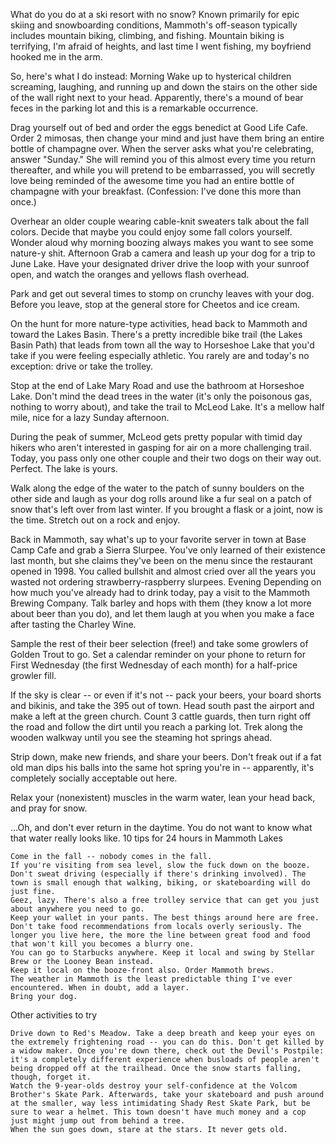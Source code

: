 What do you do at a ski resort with no snow?
Known primarily for epic skiing and snowboarding conditions, Mammoth's off-season typically includes mountain biking, climbing, and fishing. Mountain biking is terrifying, I'm afraid of heights, and last time I went fishing, my boyfriend hooked me in the arm.

So, here's what I do instead:
Morning
Wake up to hysterical children screaming, laughing, and running up and down the stairs on the other side of the wall right next to your head. Apparently, there's a mound of bear feces in the parking lot and this is a remarkable occurrence.

Drag yourself out of bed and order the eggs benedict at Good Life Cafe. Order 2 mimosas, then change your mind and just have them bring an entire bottle of champagne over. When the server asks what you're celebrating, answer "Sunday." She will remind you of this almost every time you return thereafter, and while you will pretend to be embarrassed, you will secretly love being reminded of the awesome time you had an entire bottle of champagne with your breakfast. (Confession: I've done this more than once.)

Overhear an older couple wearing cable-knit sweaters talk about the fall colors. Decide that maybe you could enjoy some fall colors yourself. Wonder aloud why morning boozing always makes you want to see some nature-y shit.
Afternoon
Grab a camera and leash up your dog for a trip to June Lake. Have your designated driver drive the loop with your sunroof open, and watch the oranges and yellows flash overhead.

Park and get out several times to stomp on crunchy leaves with your dog. Before you leave, stop at the general store for Cheetos and ice cream.

On the hunt for more nature-type activities, head back to Mammoth and toward the Lakes Basin. There's a pretty incredible bike trail (the Lakes Basin Path) that leads from town all the way to Horseshoe Lake that you'd take if you were feeling especially athletic. You rarely are and today's no exception: drive or take the trolley.

Stop at the end of Lake Mary Road and use the bathroom at Horseshoe Lake. Don't mind the dead trees in the water (it's only the poisonous gas, nothing to worry about), and take the trail to McLeod Lake. It's a mellow half mile, nice for a lazy Sunday afternoon.

During the peak of summer, McLeod gets pretty popular with timid day hikers who aren't interested in gasping for air on a more challenging trail. Today, you pass only one other couple and their two dogs on their way out. Perfect. The lake is yours.

Walk along the edge of the water to the patch of sunny boulders on the other side and laugh as your dog rolls around like a fur seal on a patch of snow that's left over from last winter. If you brought a flask or a joint, now is the time. Stretch out on a rock and enjoy.

Back in Mammoth, say what's up to your favorite server in town at Base Camp Cafe and grab a Sierra Slurpee. You've only learned of their existence last month, but she claims they've been on the menu since the restaurant opened in 1998. You called bullshit and almost cried over all the years you wasted not ordering strawberry-raspberry slurpees.
Evening
Depending on how much you've already had to drink today, pay a visit to the Mammoth Brewing Company. Talk barley and hops with them (they know a lot more about beer than you do), and let them laugh at you when you make a face after tasting the Charley Wine.

Sample the rest of their beer selection (free!) and take some growlers of Golden Trout to go. Set a calendar reminder on your phone to return for First Wednesday (the first Wednesday of each month) for a half-price growler fill.

If the sky is clear -- or even if it's not -- pack your beers, your board shorts and bikinis, and take the 395 out of town. Head south past the airport and make a left at the green church. Count 3 cattle guards, then turn right off the road and follow the dirt until you reach a parking lot. Trek along the wooden walkway until you see the steaming hot springs ahead.

Strip down, make new friends, and share your beers. Don't freak out if a fat old man dips his balls into the same hot spring you're in -- apparently, it's completely socially acceptable out here.

Relax your (nonexistent) muscles in the warm water, lean your head back, and pray for snow.

...Oh, and don't ever return in the daytime. You do not want to know what that water really looks like.
10 tips for 24 hours in Mammoth Lakes

 	Come in the fall -- nobody comes in the fall.
 	If you're visiting from sea level, slow the fuck down on the booze.
 	Don't sweat driving (especially if there's drinking involved). The town is small enough that walking, biking, or skateboarding will do just fine.
 	Geez, lazy. There's also a free trolley service that can get you just about anywhere you need to go.
 	Keep your wallet in your pants. The best things around here are free.
 	Don't take food recommendations from locals overly seriously. The longer you live here, the more the line between great food and food that won't kill you becomes a blurry one.
 	You can go to Starbucks anywhere. Keep it local and swing by Stellar Brew or the Looney Bean instead.
 	Keep it local on the booze-front also. Order Mammoth brews.
 	The weather in Mammoth is the least predictable thing I've ever encountered. When in doubt, add a layer.
 	Bring your dog.

Other activities to try

 	Drive down to Red's Meadow. Take a deep breath and keep your eyes on the extremely frightening road -- you can do this. Don't get killed by a widow maker. Once you're down there, check out the Devil's Postpile: it's a completely different experience when busloads of people aren't being dropped off at the trailhead. Once the snow starts falling, though, forget it.
 	Watch the 9-year-olds destroy your self-confidence at the Volcom Brother's Skate Park. Afterwards, take your skateboard and push around at the smaller, way less intimidating Shady Rest Skate Park, but be sure to wear a helmet. This town doesn't have much money and a cop just might jump out from behind a tree.
 	When the sun goes down, stare at the stars. It never gets old.
